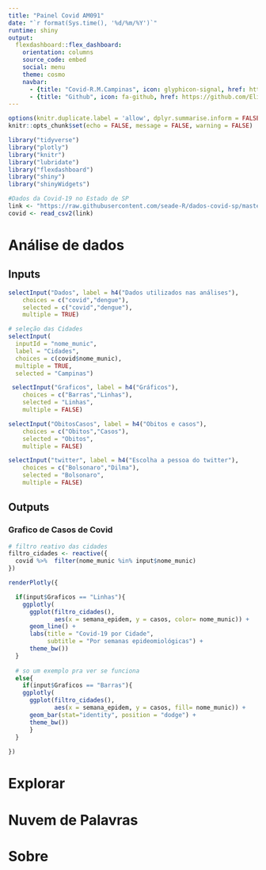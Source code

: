 ```yaml
---
title: "Painel Covid AM091"
date: "`r format(Sys.time(), '%d/%m/%Y')`"
runtime: shiny
output: 
  flexdashboard::flex_dashboard:
    orientation: columns
    source_code: embed
    social: menu
    theme: cosmo 
    navbar:  
      - {title: "Covid-R.M.Campinas", icon: glyphicon-signal, href: https://covid-rmc.netlify.app}
      - {title: "Github", icon: fa-github, href: https://github.com/Elizemiku/PainelCovidUnicamp}
---
```


```r
options(knitr.duplicate.label = 'allow', dplyr.summarise.inform = FALSE)
knitr::opts_chunk$set(echo = FALSE, message = FALSE, warning = FALSE)
```

<!-- podemos criar um chunk pegando os codigos do twitter de um R script depois -->

```r
library("tidyverse")
library("plotly")
library("knitr")
library("lubridate")
library("flexdashboard")
library("shiny")
library("shinyWidgets")
```

```r
#Dados da Covid-19 no Estado de SP
link <- "https://raw.githubusercontent.com/seade-R/dados-covid-sp/master/data/dados_covid_sp.csv"
covid <- read_csv2(link)
```

Análise de dados 
=====================================  

Inputs {.sidebar}
-----------------------------------------------------------------------


```r
selectInput("Dados", label = h4("Dados utilizados nas análises"), 
    choices = c("covid","dengue"), 
    selected = c("covid","dengue"),
    multiple = TRUE)

# seleção das Cidades
selectInput(
  inputId = "nome_munic", 
  label = "Cidades", 
  choices = c(covid$nome_munic),
  multiple = TRUE,
  selected = "Campinas")

 selectInput("Graficos", label = h4("Gráficos"), 
    choices = c("Barras","Linhas"), 
    selected = "Linhas",
    multiple = FALSE)

selectInput("ObitosCasos", label = h4("Obitos e casos"), 
    choices = c("Obitos","Casos"), 
    selected = "Obitos",
    multiple = FALSE)

selectInput("twitter", label = h4("Escolha a pessoa do twitter"), 
    choices = c("Bolsonaro","Dilma"), 
    selected = "Bolsonaro",
    multiple = FALSE)
```

Outputs
-----------------------------------------------------------------------

### Grafico de Casos de Covid

```r
# filtro reativo das cidades 
filtro_cidades <- reactive({
  covid %>%  filter(nome_munic %in% input$nome_munic)
})

renderPlotly({

  if(input$Graficos == "Linhas"){
    ggplotly(
      ggplot(filtro_cidades(), 
             aes(x = semana_epidem, y = casos, color= nome_munic)) +
      geom_line() +
      labs(title = "Covid-19 por Cidade", 
           subtitle = "Por semanas epideomiológicas") +
      theme_bw())
  }
  
  # so um exemplo pra ver se funciona
  else{
    if(input$Graficos == "Barras"){
    ggplotly(
      ggplot(filtro_cidades(), 
             aes(x = semana_epidem, y = casos, fill= nome_munic)) +
      geom_bar(stat="identity", position = "dodge") +
      theme_bw()) 
      }
  }
  
})

```

Explorar
=====================================  

Nuvem de Palavras
=====================================  

Sobre
=====================================  


